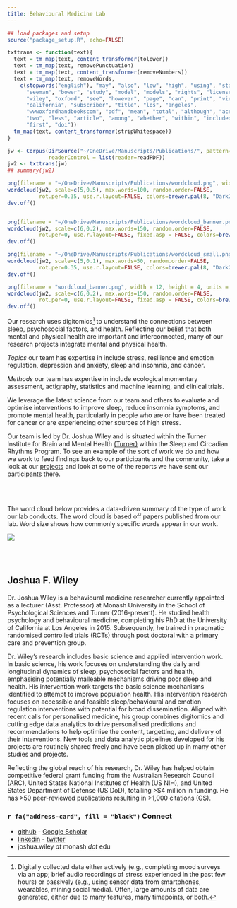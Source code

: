 ---
title: Behavioural Medicine Lab
---

```{r load_packages, message=FALSE, warning=FALSE, include=FALSE} 

## load packages and setup
source("package_setup.R", echo=FALSE)

txttrans <- function(text){
  text = tm_map(text, content_transformer(tolower))
  text = tm_map(text, removePunctuation)
  text = tm_map(text, content_transformer(removeNumbers))
  text = tm_map(text, removeWords,
    c(stopwords("english"), "may", "also", "low", "high", "using", "stanton",
      "seeman", "bower", "study", "model", "models", "rights", "license",
      "wiley", "oxford", "see", "however", "page", "can", "print", "view",
      "california", "subscriber", "title", "los", "angeles",
      "wwwoxfordhandbookscom", "pdf", "mean", "total", "although", "across",
      "two", "less", "article", "among", "whether", "within", "included", "use",
      "first", "doi"))
  tm_map(text, content_transformer(stripWhitespace))
}

jw <- Corpus(DirSource("~/OneDrive/Manuscripts/Publications/", pattern="pdf"),
             readerControl = list(reader=readPDF))
jw2 <- txttrans(jw)
## summary(jw2)

png(filename = "~/OneDrive/Manuscripts/Publications/wordcloud.png", width = 10, height = 10, units = "in", res = 400)
wordcloud(jw2, scale=c(5,0.5), max.words=100, random.order=FALSE,
          rot.per=0.35, use.r.layout=FALSE, colors=brewer.pal(8, "Dark2"))
dev.off()


png(filename = "~/OneDrive/Manuscripts/Publications/wordcloud_banner.png", width = 12, height = 4, units = "in", res = 400)
wordcloud(jw2, scale=c(6,0.2), max.words=150, random.order=FALSE,
          rot.per=0, use.r.layout=FALSE, fixed.asp = FALSE, colors=brewer.pal(8, "Dark2"))
dev.off()

png(filename = "~/OneDrive/Manuscripts/Publications/wordcloud_small.png", width = 5, height = 5, units = "in", res = 400)
wordcloud(jw2, scale=c(5,0.1), max.words=50, random.order=FALSE,
          rot.per=0.35, use.r.layout=FALSE, colors=brewer.pal(8, "Dark2"))
dev.off()

png(filename = "wordcloud_banner.png", width = 12, height = 4, units = "in", res = 400)
wordcloud(jw2, scale=c(6,0.2), max.words=150, random.order=FALSE,
          rot.per=0, use.r.layout=FALSE, fixed.asp = FALSE, colors=brewer.pal(8, "Dark2"))
dev.off()


```

Our research uses digitomics[^1] to understand the connections between
sleep, psychosocial factors, and health. Reflecting our belief that
both mental and physical health are important and interconnected, many
of our research projects integrate mental and physical health.

*Topics* our team has expertise in include stress, resilience
and emotion regulation, depression and anxiety, sleep and insomnia,
and cancer.

*Methods* our team has expertise in include ecological momentary
assessment, actigraphy, statistics and machine learning, and clinical
trials.

We leverage the latest science from our team and others to evaluate
and optimise interventions to improve sleep, reduce insomnia symptoms,
and promote mental health, particularly in people who are or have been
treated for cancer or are experiencing other sources of high stress.

Our team is led by Dr. Joshua Wiley and is situated within the 
Turner Institute for Brain and Mental Health 
[(Turner)](https://www.monash.edu/turner-institute) 
within the Sleep and Circadian Rhythms Program. To see an example of
the sort of work we do and how we work to feed findings back to our
participants and the community, take a look at our
[projects](projects.html) and look at some of the reports we have sent 
our participants there.

<br></br>

The word cloud below provides a data-driven summary of the type
of work our lab conducts. The word cloud is based off papers published
from our lab. Word size shows how commonly specific words appear in
our work.

![](wordcloud_banner.png)

<br></br>

[^1]: Digitally collected data either actively (e.g., completing mood
    surveys via an app; brief audio recordings of stress experienced
    in the past few hours) or passively (e.g., using sensor data from
    smartphones, wearables, mining social media). Often, large amounts
    of data are generated, either due to many features, many
    timepoints, or both.

## Joshua F. Wiley

Dr. Joshua Wiley is a behavioural medicine researcher currently
appointed as a lecturer (Asst. Professor) at Monash University in the
School of Psychological Sciences and Turner (2016-present). He studied
health psychology and behavioural medicine, completing his PhD at the
University of California at Los Angeles in 2015. Subsequently, he
trained in pragmatic randomised controlled trials (RCTs) through post
doctoral with a primary care and prevention group.

Dr. Wiley's research includes basic science and applied intervention
work. In basic science, his work focuses on understanding the daily
and longitudinal dynamics of sleep, psychosocial factors and health,
emphasising potentially malleable mechanisms driving poor sleep and
health. His intervention work targets the basic science mechanisms
identified to attempt to improve population health. His intervention
research focuses on accessible and feasible sleep/behavioural and
emotion regulation interventions with potential for broad
dissemination. Aligned with recent calls for personalised medicine,
his group combines digitomics and cutting edge data analytics to drive
personalised predictions and recommendations to help optimise the
content, targetting, and delivery of their interventions. New tools 
and data analytic pipelines developed for his projects are routinely
shared freely and have been picked up in many other studies and
projects.

Reflecting the global reach of his research, Dr. Wiley has helped
obtain competitive federal grant funding from the Australian Research
Council (ARC), United States National Institutes of Health (US NIH),
and United States Department of Defense (US DoD), totalling >$4
million in funding. He has >50 peer-reviewed publications resulting in
>1,000 citations (GS).

### `r fa("address-card", fill = "black")` Connect

  - <span class="fa fa-github"></span> 
    [github](https://github.com/jwiley) -  <span class="fa fa-google"></span> [Google Scholar](https://scholar.google.com/citations?user=bRG3LSQAAAAJ&hl=en)
  - <span class="fa fa-linkedin"></span> 
    [linkedin](https://www.linkedin.com/in/joshua-wiley-6a0b2278) - <span class="fa fa-twitter"></span> [twitter](http://twitter.com/WileyResearch)
  - <span class="fa fa-envelope"></span> joshua.wiley _at_ monash
    _dot_ edu
